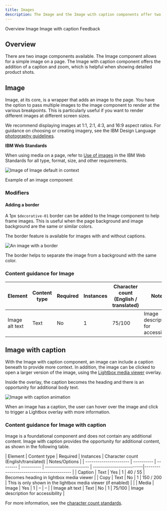 ```yaml
---
title: Images
description: The Image and the Image with caption components offer two ways to display imagery on the page.
---
```



<ComponentDescription name="Image" type="ui" />


<AnchorLinks>
<AnchorLink>Overview</AnchorLink>
<AnchorLink>Image</AnchorLink>
<AnchorLink>Image with caption</AnchorLink>
<AnchorLink>Feedback</AnchorLink>
</AnchorLinks>

## Overview

There are two image components available. The Image component allows for a simple image on a page. The Image with caption component offers the addition of a caption and zoom, which is helpful when showing detailed product shots. 

## Image

<Row>
<Column  colLg={8} colMd={8} colSm={4}>

Image, at its core, is a wrapper that adds an image to the page. You have the option to pass multiple images to the image component to render at the various breakpoints. This is particularly useful if you want to render different images at different screen sizes.

We recommend displaying images at 1:1, 2:1, 4:3, and 16:9 aspect ratios. For guidance on choosing or creating imagery, see the IBM Design Language [photography guidelines](https://www.ibm.com/design/language/photography/overview).

</Column>

<Column colMd={2} colLg={3} offsetMd={1} offsetLg={1}>
  <Aside>

**IBM Web Standards** 

When using media on a page, refer to [Use of images](https://w3.ibm.com/w3publisher/ibm-web-standards-external/standards-mandatory/page-layout-design) in the IBM Web Standards for all type, format, size, and other requirements.

  </Aside>
</Column>

</Row>


<Row>
<Column colMd={8} colLg={8}>

![Image of Image default in context](../../images/component/image/image-overview-default.jpg)
 <Caption>Example of an image component</Caption>

</Column>
</Row>

### Modifiers

#### Adding a border

A 1px `$decorative-01` border can be added to the Image component to help frame images. This is useful when the page background and image background are the same or similar colors.

The border feature is available for images with and without captions. 

<Row>
<Column colMd={8} colLg={8}>

![An image with a border](../../images/component/image/image-options-border.jpg)

</Column>
</Row>
<Caption>The border helps to separate the image from a background with the same color.</Caption>

<ResourceLinks name="Image" type="ui" multiComponent/>

### Content guidance for Image

| Element                                                                 | Content type  | Required | Instances | Character count <br/>(English / translated) | Notes                   |
| ----------------------------------------------------------------------- | ------------- | -------- | --------- | ------------------------------------------- | ------------------------|
| Image alt text      | Text     | No      | 1     |                                        75/100     | Image description for accessibility |

## Image with caption

With the Image with caption component, an image can include a caption beneath to provide more context. In addition, the image can be clicked to open a larger version of the image, using the [Lightbox media viewer](https://www.ibm.com/standards/carbon/components/lightbox-media-viewer) overlay.
 
Inside the overlay, the caption becomes the heading and there is an opportunity for additional body text.

<Row>
<Column colMd={8} colLg={8}>

![Image with caption animation](../../images/component/image/image-options-caption.gif)

</Column>
</Row>
<Caption>When an image has a caption, the user can hover over the image and click to trigger a Lightbox overlay with more information.</Caption>

<ResourceLinks name="Image with caption" type="ui" multiComponent/>

### Content guidance for Image with caption
Image is a foundational component and does not contain any additional content. Image with caption provides the opportunity for additional content, as shown in the following table.

| Element                | Content type | Required | Instances | Character count <br/>(English/translated) | Notes/Options |
| ---------------------- | ---------- | -------- | ---------- | ---------------------- | -------------------------|----------------------------------------- |
| Caption                                                                                                           | Text | Yes      | 1           | 40 / 55                                                           | Becomes heading in lightbox media viewer                                                                             |
| Copy                                                                                                       | Text  | No       | 1           | 150 / 200                                                             | This is only shown in the lightbox media viewer (if enabled)                                                           |     |
| Media                                 | Image  | Yes      | 1           | –                                              | –                                                                                                                                 |
| Image alt text      | Text     | No      | 1     |                                        75/100     | Image description for accessibility |

For more information, see the [character count standards](https://github.com/carbon-design-system/carbon-for-ibm-dotcom-website/wiki/Character-count-standards).

<ComponentFooter name="Image" type="ui" />
